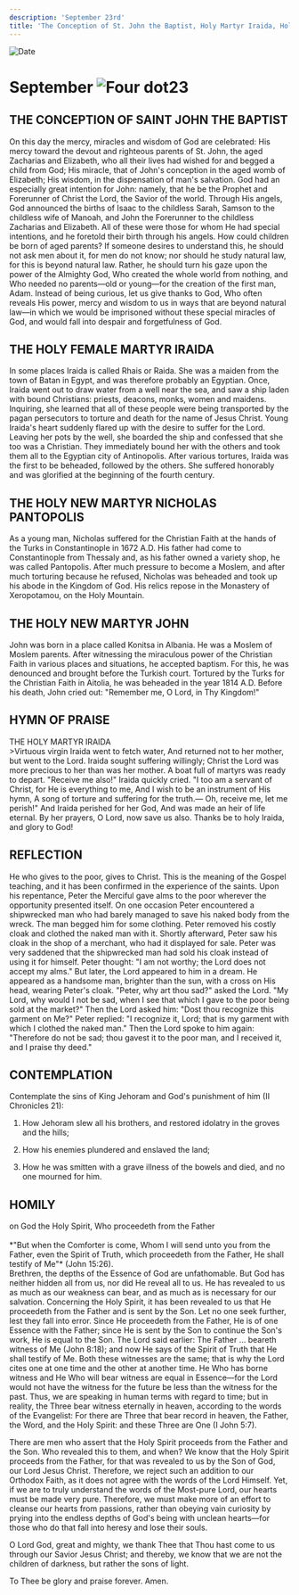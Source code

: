 ```yaml
---
description: 'September 23rd'
title: 'The Conception of St. John the Baptist, Holy Martyr Iraida, Holy New Martyr Nicholas Pantopolis, Holy New Martyr John'
---
```


<CustomPaginator />
<RunningHead />

<Image src="/title-imprint.png" height={68} width={50} alt="Date" className="title-imprint"/>

# <div id="date">September <Image className="four-dot" src="/four-dot.png" height={15} width={15} alt="Four dot" />23</div>

## THE CONCEPTION OF SAINT JOHN THE BAPTIST

On this day the mercy, miracles and wisdom of God are celebrated: His mercy toward the devout and righteous parents of St. John, the aged Zacharias and Elizabeth, who all their lives had wished for and begged a child from God; His miracle, that of John's conception in the aged womb of Elizabeth; His wisdom, in the dispensation of man's salvation. God had an especially great intention for John: namely, that he be the Prophet and Forerunner of Christ the Lord, the Savior of the world. Through His angels, God announced the births of Isaac to the childless Sarah, Samson to the childless wife of Manoah, and John the Forerunner to the childless Zacharias and Elizabeth. All of these were those for whom He had special intentions, and he foretold their birth through his angels. How could children be born of aged parents? If someone desires to understand this, he should not ask men about it, for men do not know; nor should he study natural law, for this is beyond natural law. Rather, he should turn his gaze upon the power of the Almighty God, Who created the whole world from nothing, and Who needed no parents—old or young—for the creation of the first man, Adam. Instead of being curious, let us give thanks to God, Who often reveals His power, mercy and wisdom to us in ways that are beyond natural law—in which we would be imprisoned without these special miracles of God, and would fall into despair and forgetfulness of God.

## THE HOLY FEMALE MARTYR IRAIDA

In some places Iraida is called Rhais or Raida. She was a maiden from the town of Batan in Egypt, and was therefore probably an Egyptian. Once, Iraida went out to draw water from a well near the sea, and saw a ship laden with bound Christians: priests, deacons, monks, women and maidens. Inquiring, she learned that all of these people were being transported by the pagan persecutors to torture and death for the name of Jesus Christ. Young Iraida's heart suddenly flared up with the desire to suffer for the Lord. Leaving her pots by the well, she boarded the ship and confessed that she too was a Christian. They immediately bound her with the others and took them all to the Egyptian city of Antinopolis. After various tortures, Iraida was the first to be beheaded, followed by the others. She suffered honorably and was glorified at the beginning of the fourth century.

## THE HOLY NEW MARTYR NICHOLAS PANTOPOLIS

As a young man, Nicholas suffered for the Christian Faith at the hands of the Turks in Constantinople in 1672 A.D. His father had come to Constantinople from Thessaly and, as his father owned a variety shop, he was called Pantopolis. After much pressure to become a Moslem, and after much torturing because he refused, Nicholas was beheaded and took up his abode in the Kingdom of God. His relics repose in the Monastery of Xeropotamou, on the Holy Mountain.

## THE HOLY NEW MARTYR JOHN

John was born in a place called Konitsa in Albania. He was a Moslem of Moslem parents. After witnessing the miraculous power of the Christian Faith in various places and situations, he accepted baptism. For this, he was denounced and brought before the Turkish court. Tortured by the Turks for the Christian Faith in Aitolia, he was beheaded in the year 1814 A.D. Before his death, John cried out: "Remember me, O Lord, in Thy Kingdom!"


## HYMN OF PRAISE
<div style={{textAlign:'center', color:'crimson', fontWeight:'bold'}}>
THE HOLY MARTYR IRAIDA
</div>
>Virtuous virgin Iraida went to fetch water,  
And returned not to her mother, but went to the Lord.  
Iraida sought suffering willingly;  
Christ the Lord was more precious to her than was her mother.  
A boat full of martyrs was ready to depart.  
"Receive me also!" Iraida quickly cried.  
"I too am a servant of Christ, for He is everything to me,   
And I wish to be an instrument of His hymn,   
A song of torture and suffering for the truth.—  
Oh, receive me, let me perish!"  
And Iraida perished for her God,  
And was made an heir of life eternal.  
By her prayers, O Lord, now save us also.  
Thanks be to holy Iraida, and glory to God!  


## REFLECTION

He who gives to the poor, gives to Christ. This is the meaning of the Gospel teaching, and it has been confirmed in the experience of the saints. Upon his repentance, Peter the Merciful gave alms to the poor wherever the opportunity presented itself. On one occasion Peter encountered a shipwrecked man who had barely managed to save his naked body from the wreck. The man begged him for some clothing. Peter removed his costly cloak and clothed the naked man with it. Shortly afterward, Peter saw his cloak in the shop of a merchant, who had it displayed for sale. Peter was very saddened that the shipwrecked man had sold his cloak instead of using it for himself. Peter thought: "I am not worthy; the Lord does not accept my alms." But later, the Lord appeared to him in a dream. He appeared as a handsome man, brighter than the sun, with a cross on His head, wearing Peter's cloak. "Peter, why art thou sad?" asked the Lord. "My Lord, why would I not be sad, when I see that which I gave to the poor being sold at the market?" Then the Lord asked him: "Dost thou recognize this garment on Me?" Peter replied: "I recognize it, Lord; that is my garment with which I clothed the naked man." Then the Lord spoke to him again: "Therefore do not be sad; thou gavest it to the poor man, and I received it, and I praise thy deed."


## CONTEMPLATION

Contemplate the sins of King Jehoram and God's punishment of him (II Chronicles 21):

1. How Jehoram slew all his brothers, and restored idolatry in the groves and the hills;

2. How his enemies plundered and enslaved the land;

3. How he was smitten with a grave illness of the bowels and died, and no one mourned for him.


## HOMILY
<div style={{textAlign:'center', color:'crimson', fontWeight:'bold'}}>
on God the Holy Spirit, Who proceedeth from the Father
</div>
<br />
<div style={{textAlign:'right'}}>
*"But when the Comforter is come, Whom I will send unto you from the Father, even the Spirit of Truth, which proceedeth from the Father, He shall testify of Me"* (John 15:26).
</div>
Brethren, the depths of the Essence of God are unfathomable. But God has neither hidden all from us, nor did He reveal all to us. He has revealed to us as much as our weakness can bear, and as much as is necessary for our salvation. Concerning the Holy Spirit, it has been revealed to us that He proceedeth from the Father and is sent by the Son. Let no one seek further, lest they fall into error. Since He proceedeth from the Father, He is of one Essence with the Father; since He is sent by the Son to continue the Son's work, He is equal to the Son. The Lord said earlier: The Father … beareth witness of Me (John 8:18); and now He says of the Spirit of Truth that He shall testify of Me. Both these witnesses are the same; that is why the Lord cites one at one time and the other at another time. He Who has borne witness and He Who will bear witness are equal in Essence—for the Lord would not have the witness for the future be less than the witness for the past. Thus, we are speaking in human terms with regard to time; but in reality, the Three bear witness eternally in heaven, according to the words of the Evangelist: For there are Three that bear record in heaven, the Father, the Word, and the Holy Spirit: and these Three are One (I John 5:7).

There are men who assert that the Holy Spirit proceeds from the Father and the Son. Who revealed this to them, and when? We know that the Holy Spirit proceeds from the Father, for that was revealed to us by the Son of God, our Lord Jesus Christ. Therefore, we reject such an addition to our Orthodox Faith, as it does not agree with the words of the Lord Himself. Yet, if we are to truly understand the words of the Most-pure Lord, our hearts must be made very pure. Therefore, we must make more of an effort to cleanse our hearts from passions, rather than obeying vain curiosity by prying into the endless depths of God's being with unclean hearts—for those who do that fall into heresy and lose their souls. 

O Lord God, great and mighty, we thank Thee that Thou hast come to us through our Savior Jesus Christ; and thereby, we know that we are not the children of darkness, but rather the sons of light.

To Thee be glory and praise forever. Amen.
